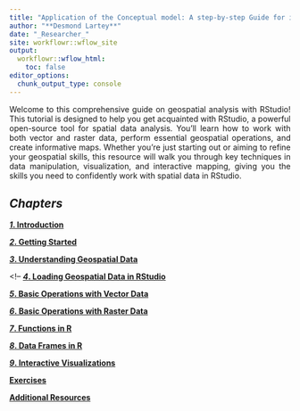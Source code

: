 ```yaml
---
title: "Application of the Conceptual model: A step-by-step Guide for implementation"
author: "**Desmond Lartey**"
date: "_Researcher_"
site: workflowr::wflow_site
output:
  workflowr::wflow_html:
    toc: false
editor_options:
  chunk_output_type: console
---
```


<style> p { text-align: justify; } </style>

Welcome to this comprehensive guide on geospatial analysis with RStudio! This tutorial is designed to help you get acquainted with RStudio, a powerful open-source tool for spatial data analysis. You'll learn how to work with both vector and raster data, perform essential geospatial operations, and create informative maps. Whether you’re just starting out or aiming to refine your geospatial skills, this resource will walk you through key techniques in data manipulation, visualization, and interactive mapping, giving you the skills you need to confidently work with spatial data in RStudio.

## **_Chapters_**

[**_1_. Introduction**](Introduction.html)

[**_2_. Getting Started**](Getting_Started.html)

[**_3_. Understanding Geospatial Data**](Understanding_Geospatial_Data.html)

<!-- [**_4_. Loading Geospatial Data in RStudio**](Loading_Geospatial_Data_in_RStudio.html)

[**_5_. Basic Operations with Vector Data**](Basic_Operations_with_Vector_Data.html)

[**_6_. Basic Operations with Raster Data**](Basic_Operations_with_Raster_Data.html)

[**_7_. Functions in R**](Functions.html)

[**_8_. Data Frames in R**](Data_Frames.html)

[**_9_. Interactive Visualizations**](Interactive_Maps.html)

[**Exercises**](Exercises.html)

[**Additional Resources**](Additional_Resources.html)
